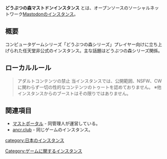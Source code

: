{{小文字}}
{{Infobox instance
| Name = [[どうぶつの森マストドンインスタンス]]
| Domain = https://animal-crossing.mastportal.info
| Admin = [https://animal-crossing.mastportal.info/@natsuki ナツキ]
| Country = 日本
| Start = 2017年11月23日
| Kifu = なし
| Alias = なし
}}'''どうぶつの森マストドンインスタンス''' とは、オープンソースのソーシャルネットワーク[[Mastodon]]の[[インスタンス]]。

== 概要 ==
コンピュータゲームシリーズ「どうぶつの森シリーズ」プレイヤー向けに立ち上げられた任天堂非公式のインスタンス。主な話題はどうぶつの森シリーズ関係。

== ローカルルール ==
<blockquote>
アダルトコンテンツの禁止 当インスタンスでは、公開範囲、NSFW、CWに関わらず一切の性的なコンテンツのトゥートを認めておりません。 ※他インスタンスからのブーストはその限りではありません。 
</blockquote>

== 関連項目 ==
* [[マストポータル]] - 同管理人が運営している。
* [[ancr.club]] - 同じゲームのインスタンス。

{{DEFAULTSORT:animal-crossing}}
[[category:日本のインスタンス]]
[[Category:ゲームに関するインスタンス]]